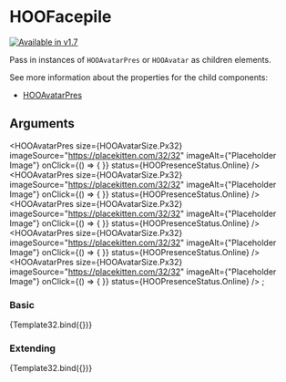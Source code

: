 

<Meta title="Components/Personas/HOOFacepile" component={HOOFacepile} />

# HOOFacepile
[![Available in v1.7](https://img.shields.io/badge/💦%20Added%20Version-1.7-blue.svg?style=for-the-badge)](https://github.com/n8design/htwoo/blob/main/REACT-CHANGELOG.md)

Pass in instances of `HOOAvatarPres` or `HOOAvatar` as children elements.

See more information about the properties for the child components:

- [HOOAvatarPres](?path=/docs/molecules-persona-hooavatarpres--basic)

## Arguments

<ArgsTable of={HOOFacepile} />

<HOOAvatarPres size={HOOAvatarSize.Px32} imageSource="https://placekitten.com/32/32" imageAlt={"Placeholder Image"} onClick={() => { }} status={HOOPresenceStatus.Online} />
<HOOAvatarPres size={HOOAvatarSize.Px32} imageSource="https://placekitten.com/32/32" imageAlt={"Placeholder Image"} onClick={() => { }} status={HOOPresenceStatus.Online} />
<HOOAvatarPres size={HOOAvatarSize.Px32} imageSource="https://placekitten.com/32/32" imageAlt={"Placeholder Image"} onClick={() => { }} status={HOOPresenceStatus.Online} />
<HOOAvatarPres size={HOOAvatarSize.Px32} imageSource="https://placekitten.com/32/32" imageAlt={"Placeholder Image"} onClick={() => { }} status={HOOPresenceStatus.Online} />
<HOOAvatarPres size={HOOAvatarSize.Px32} imageSource="https://placekitten.com/32/32" imageAlt={"Placeholder Image"} onClick={() => { }} status={HOOPresenceStatus.Online} />
</HOOFacepile>;

### Basic
<Canvas>
  <Story
    name="Basic">
    {Template32.bind({})}
  </Story>
</Canvas>

### Extending
<Canvas>
  <Story
    name="Extending"
    args={
      (function () {
        return { rootElementAttributes: { style: { backgroundColor: "pink" } } };
      })()
    }>
    {Template32.bind({})}
  </Story>
</Canvas>
